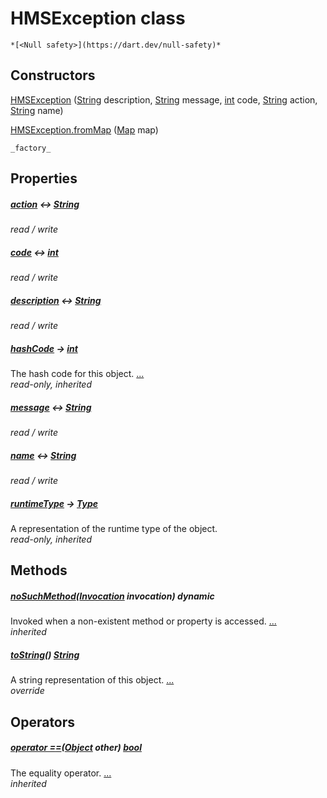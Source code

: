 # HMSException class

    *[<Null safety>](https://dart.dev/null-safety)*

## Constructors

[HMSException](../exceptions_hms_exception/HMSException/HMSException) ([String](https://api.flutter.dev/flutter/dart-core/String-class.html) description, [String](https://api.flutter.dev/flutter/dart-core/String-class.html) message, [int](https://api.flutter.dev/flutter/dart-core/int-class.html) code, [String](https://api.flutter.dev/flutter/dart-core/String-class.html) action, [String](https://api.flutter.dev/flutter/dart-core/String-class.html) name)

[HMSException.fromMap](../exceptions_hms_exception/HMSException/HMSException.fromMap) ([Map](https://api.flutter.dev/flutter/dart-core/Map-class.html) map)

    _factory_

## Properties

##### [action](../exceptions_hms_exception/HMSException/action) &#8596; [String](https://api.flutter.dev/flutter/dart-core/String-class.html)

_read / write_

##### [code](../exceptions_hms_exception/HMSException/code) &#8596; [int](https://api.flutter.dev/flutter/dart-core/int-class.html)

_read / write_

##### [description](../exceptions_hms_exception/HMSException/description) &#8596; [String](https://api.flutter.dev/flutter/dart-core/String-class.html)

_read / write_

##### [hashCode](https://api.flutter.dev/flutter/dart-core/Object/hashCode.html) &#8594; [int](https://api.flutter.dev/flutter/dart-core/int-class.html)

The hash code for this object. [...](https://api.flutter.dev/flutter/dart-core/Object/hashCode.html)  
_read-only, inherited_

##### [message](../exceptions_hms_exception/HMSException/message) &#8596; [String](https://api.flutter.dev/flutter/dart-core/String-class.html)

_read / write_

##### [name](../exceptions_hms_exception/HMSException/name) &#8596; [String](https://api.flutter.dev/flutter/dart-core/String-class.html)

_read / write_

##### [runtimeType](https://api.flutter.dev/flutter/dart-core/Object/runtimeType.html) &#8594; [Type](https://api.flutter.dev/flutter/dart-core/Type-class.html)

A representation of the runtime type of the object.  
_read-only, inherited_

## Methods

##### [noSuchMethod](https://api.flutter.dev/flutter/dart-core/Object/noSuchMethod.html)([Invocation](https://api.flutter.dev/flutter/dart-core/Invocation-class.html) invocation) dynamic

Invoked when a non-existent method or property is accessed. [...](https://api.flutter.dev/flutter/dart-core/Object/noSuchMethod.html)  
_inherited_

##### [toString](../exceptions_hms_exception/HMSException/toString)() [String](https://api.flutter.dev/flutter/dart-core/String-class.html)

A string representation of this object. [...](../exceptions_hms_exception/HMSException/toString)  
_override_

## Operators

##### [operator ==](https://api.flutter.dev/flutter/dart-core/Object/operator_equals.html)([Object](https://api.flutter.dev/flutter/dart-core/Object-class.html) other) [bool](https://api.flutter.dev/flutter/dart-core/bool-class.html)

The equality operator. [...](https://api.flutter.dev/flutter/dart-core/Object/operator_equals.html)  
_inherited_
